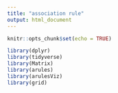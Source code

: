 ```yaml
---
title: "association rule"
output: html_document
---
```


```r
knitr::opts_chunk$set(echo = TRUE)
```
```r
library(dplyr)
library(tidyverse)
library(Matrix)
library(arules)
library(arulesViz)
library(grid)
```

